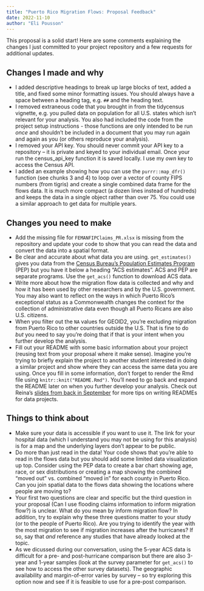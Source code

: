 ```yaml
---
title: "Puerto Rico Migration Flows: Proposal Feedback"
date: 2022-11-10
author: "Eli Pousson"
---
```


This proposal is a solid start! Here are some comments explaining the changes I just committed to your project repository and a few requests for additional updates.

## Changes I made and why

-   I added descriptive headings to break up large blocks of text, added a title, and fixed some minor formatting issues. You should always have a space between a heading tag, e.g. `##` and the heading text.
-   I removed extraneous code that you brought in from the tidycensus vignette, e.g. you pulled data on population for all U.S. states which isn't relevant for your analysis. You also had included the code from the project setup instructions - those functions are only intended to be run *once* and shouldn't be included in a document that you may run again and again as you (or others reproduce your analysis).
-   I removed your API key. You should never commit your API key to a repository -- it is private and keyed to your individual email. Once your run the census_api_key function it is saved locally. I use my *own* key to access the Census API.
-   I added an example showing how you can use the `purrr::map_dfr()` function (see chunks 3 and 4) to loop over a vector of county FIPS numbers (from tigris) and create a single combined data frame for the flows data. It is much more compact (a dozen lines instead of hundreds) and keeps the data in a single object rather than over 75. You could use a similar approach to get data for multiple years.

## Changes you need to make

-   Add the missing file for `FEMANFIPClaims_PR.xlsx` is missing from the repository and update your code to show that you can read the data and convert the data into a spatial format.
-   Be clear and accurate about what data you are using. `get_estimates()` gives you data from the [Census Bureau's Population Estimates Program](https://www.census.gov/programs-surveys/popest.html) (PEP) but you have it below a heading "ACS estimates". ACS and PEP are separate programs. Use the `get_acs()` function to download ACS data.
-   Write more about how the migration flow data is collected and why and how it has been used by other researchers and by the U.S. government. You may also want to reflect on the ways in which Puerto Rico's exceptional status as a Commonwealth changes the context for the collection of administrative data even though all Puerto Ricans are also U.S. citizens.
-   When you filter out the `NA` values for GEOID2, you're excluding migration from Puerto Rico to other countries outside the U.S. That is fine to do *but* you need to say you're doing that if that is your intent when you further develop the analysis.
-   Fill out your README with some basic information about your project (reusing text from your proposal where it make sense). Imagine you're trying to briefly explain the project to another student interested in doing a similar project and show where they can access the same data you are using. Once you fill in some information, don't forget to render the Rmd file using `knitr::knit("README.Rmd")`. You'll need to go back and expand the README later on when you further develop your analysis. Check out Reina's [slides from back in September](https://raw.githubusercontent.com/reinacmurray/documenting-spatial-data-class/main/Presentation/Documenting%20Spatial%20Data.pdf) for more tips on writing READMEs for data projects.

## Things to think about

-   Make sure your data is accessible if you want to use it. The link for your hospital data (which I understand you may not be using for this analysis) is for a map and the underlying layers don't appear to be public.
-   Do more than just read in the data! Your code shows that you're able to read in the flows data but you should add some limited data visualization up top. Consider using the PEP data to create a bar chart showing age, race, or sex distributions or creating a map showing the combined "moved out" vs. combined "moved in" for each county in Puerto Rico. Can you join spatial data to the flows data showing the locations where people are moving to?
-   Your first two questions are clear and specific but the third question in your proposal (Can I use flooding claims information to inform migration flow?) is unclear. What do you mean by inform migration flow? In addition, try to explain why these three questions matter to your study (or to the people of Puerto Rico). Are you trying to identify the year with the most migration to see if migration increases after the hurricanes? If so, say that *and* reference any studies that have already looked at the topic.
-   As we dicussed during our conversation, using the 5-year ACS data is difficult for a pre- and post-hurricane comparison but there are also 3-year and 1-year samples (look at the survey parameter for `get_acs()` to see how to access the other survey datasets). The geographic availability and margin-of-error varies by survey -- so try exploring this option now and see if it is feasible to use for a pre-post comparison.
